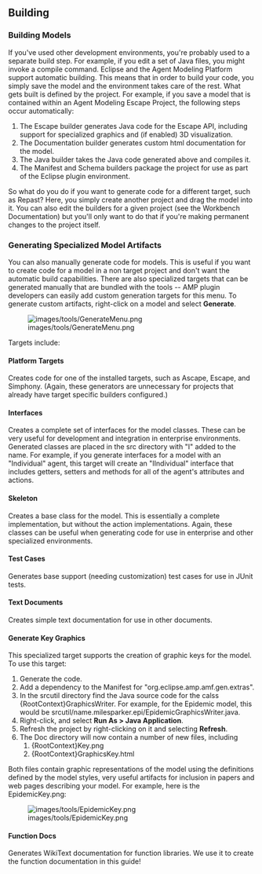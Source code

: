 ==Building==

===Building Models===

If you've used other development environments, you're probably used to a separate build step. For example, if you edit a set of Java files, you might invoke a compile command. Eclipse and the Agent Modeling Platform support automatic building. This means that in order to build your code, you simply save the model and the environment takes care of the rest. What gets built is defined by the project. For example, if you save a model that is contained within an Agent Modeling Escape Project, the following steps occur automatically:

#The Escape builder generates Java code for the Escape API, including support for specialized graphics and (if enabled) 3D visualization.
#The Documentation builder generates custom html documentation for the model.
#The Java builder takes the Java code generated above and compiles it.
#The Manifest and Schema builders package the project for use as part of the Eclipse plugin environment.

So what do you do if you want to generate code for a different target, such as Repast? Here, you simply create another project and drag the model into it. You can also edit the builders for a given project (see the Workbench Documentation) but you'll only want to do that if you're making permanent changes to the project itself.

===Generating Specialized Model Artifacts===

You can also manually generate code for models. This is useful if you want to create code for a model in a non target project and don't want the automatic build capabilities. There are also specialized targets that can be generated manually that are bundled with the tools -- AMP plugin developers can easily add custom generation targets for this menu. To generate custom artifacts, right-click on a model and select '''Generate'''.

[[Image:images/tools/GenerateMenu.png]]

Targets include:

====Platform Targets====

Creates code for one of the installed targets, such as Ascape, Escape, and Simphony. (Again, these generators are unnecessary for projects that already have target specific builders configured.)

====Interfaces====

Creates a complete set of interfaces for the model classes. These can be very useful for development and integration in enterprise environments. Generated classes are placed in the src directory with "I" added to the name. For example, if you generate interfaces for a model with an "Individual" agent, this target will create an "IIndividual" interface that includes getters, setters and methods for all of the agent's attributes and actions.

====Skeleton==== 

Creates a base class for the model. This is essentially a complete implementation, but without the action implementations. Again, these classes can be useful when generating code for use in enterprise and other specialized environments.

====Test Cases==== 

Generates base support (needing customization) test cases for use in JUnit tests.

====Text Documents====

Creates simple text documentation for use in other documents.

====Generate Key Graphics==== 

This specialized target supports the creation of graphic keys for the model. To use this target:

#Generate the code.
#Add a dependency to the Manifest for "org.eclipse.amp.amf.gen.extras".
#In the srcutil directory find the Java source code for the calss {RootContext}GraphicsWriter. For example, for the Epidemic model, this would be srcutil/name.milesparker.epi/EpidemicGraphicsWriter.java.
#Right-click, and select '''Run As > Java Application'''.
#Refresh the project by right-clicking on it and selecting '''Refresh'''.
#The Doc directory will now contain a number of new files, including
##{RootContext}Key.png
##{RootContext}GraphicsKey.html

Both files contain graphic representations of the model using the definitions defined by the model styles, very useful artifacts for inclusion in papers and web pages describing your model. For example, here is the EpidemicKey.png:

[[Image:images/tools/EpidemicKey.png]]

====Function Docs====

Generates WikiText documentation for function libraries. We use it to create the function documentation in this guide!
